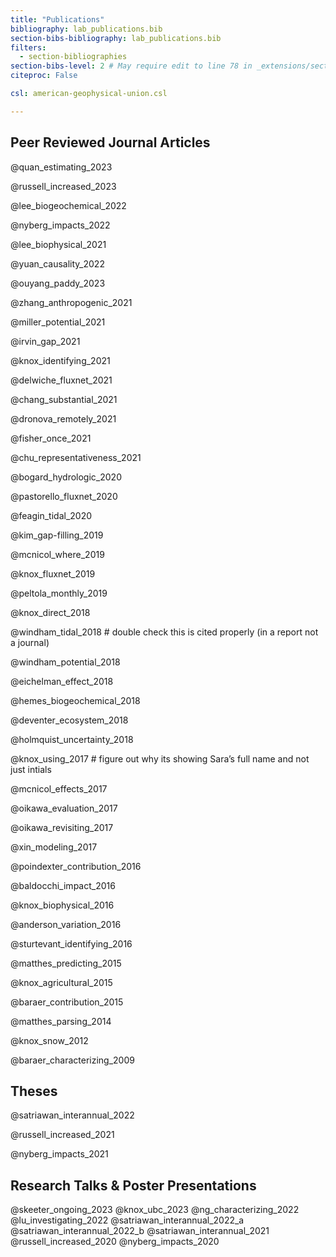 ```yaml
---
title: "Publications"
bibliography: lab_publications.bib
section-bibs-bibliography: lab_publications.bib
filters:
  - section-bibliographies
section-bibs-level: 2 # May require edit to line 78 in _extensions/section-bibliographies.lua - have submitted issue
citeproc: False

csl: american-geophysical-union.csl

---
```


## Peer Reviewed Journal Articles

::: {.content-visible when-format="html"}
::: {.hidden}

@quan_estimating_2023

@russell_increased_2023

@lee_biogeochemical_2022

@nyberg_impacts_2022

@lee_biophysical_2021

@yuan_causality_2022

@ouyang_paddy_2023

@zhang_anthropogenic_2021

@miller_potential_2021

@irvin_gap_2021

@knox_identifying_2021

@delwiche_fluxnet_2021

@chang_substantial_2021

@dronova_remotely_2021

@fisher_once_2021

@chu_representativeness_2021

@bogard_hydrologic_2020

@pastorello_fluxnet_2020

@feagin_tidal_2020

@kim_gap-filling_2019

@mcnicol_where_2019

@knox_fluxnet_2019

@peltola_monthly_2019

@knox_direct_2018

@windham_tidal_2018 # double check this is cited properly (in a report not a journal)

@windham_potential_2018

@eichelman_effect_2018

@hemes_biogeochemical_2018

@deventer_ecosystem_2018

@holmquist_uncertainty_2018

@knox_using_2017 # figure out why its showing Sara's full name and not just intials

@mcnicol_effects_2017

@oikawa_evaluation_2017

@oikawa_revisiting_2017

@xin_modeling_2017

@poindexter_contribution_2016

@baldocchi_impact_2016

@knox_biophysical_2016

@anderson_variation_2016

@sturtevant_identifying_2016

@matthes_predicting_2015

@knox_agricultural_2015

@baraer_contribution_2015

@matthes_parsing_2014

@knox_snow_2012

@baraer_characterizing_2009

:::
:::

## Theses

::: {.content-visible when-format="html"}
::: {.hidden}

@satriawan_interannual_2022

@russell_increased_2021

@nyberg_impacts_2021

:::
:::

## Research Talks & Poster Presentations

::: {.content-visible when-format="html"}
::: {.hidden}

@skeeter_ongoing_2023
@knox_ubc_2023
@ng_characterizing_2022
@lu_investigating_2022
@satriawan_interannual_2022_a
@satriawan_interannual_2022_b
@satriawan_interannual_2021
@russell_increased_2020
@nyberg_impacts_2020

:::
:::

